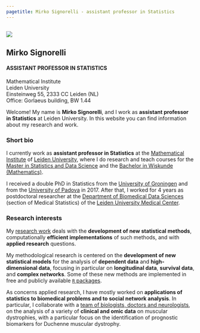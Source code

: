 ```yaml
---
pagetitle: Mirko Signorelli - assistant professor in Statistics
---
```


##

<div class="jumbotron fp-jumbo">
<div class="row">
<div class="col-12 col-md-6 go-away-p-margin">
<img src="images/mirkosignorelli.jpg" class="img-responsive" />
</div>
<div class="col-12 col-md-6" style="margin-top: 10px;">
## Mirko Signorelli

#### ASSISTANT PROFESSOR IN STATISTICS

Mathematical Institute  
Leiden University  
Einsteinweg 55, 2333 CC Leiden (NL)  
Office: Gorlaeus building, BW 1.44

</div>
</div>
</div>

Welcome! My name is **Mirko Signorelli**, and I work as **assistant professor in Statistics** at Leiden University. In this website you can find information about my research and work.

### Short bio

I currently work as **assistant professor in Statistics** at the [Mathematical Institute](https://www.universiteitleiden.nl/en/science/mathematics) of [Leiden University](https://www.universiteitleiden.nl/en/about-us), where I do research and teach courses for the [Master in Statistics and Data Science](https://www.universiteitleiden.nl/en/education/study-programmes/master/statistics--data-science) and the [Bachelor in Wiskunde (Mathematics)](https://www.universiteitleiden.nl/onderwijs/opleidingen/bachelor/wiskunde).

I received a double PhD in Statistics from the [University of Groningen](https://www.rug.nl) and from the [University of Padova](https://www.unipd.it/en/) in 2017. After that, I worked for 4 years as postdoctoral researcher at the [Department of Biomedical Data Sciences](https://www.lumc.nl/org/bds/?setlanguage=English&setcountry=en) (section of Medical Statistics) of the [Leiden University Medical Center](https://www.lumc.nl/research/introduction).

### Research interests

My [research work](publications.html) deals with the **development of new statistical methods**, computationally **efficient implementations** of such methods, and with **applied research** questions.

My methodological research is centered on the **development of new statistical models** for the analysis of **dependent data** and **high-dimensional data**, focusing in particular on **longitudinal data**, **survival data**, and **complex networks**. Some of these new methods are implemented in free and publicly available [`R` packages](r.html).

As concerns applied research, I have mostly worked on **applications of statistics to biomedical problems and to social network analysis**. In particular, I collaborate with a [team of biologists, doctors and neurologists](https://www.spierziektencentrum.nl/location/lumc/), on the analysis of a variety of **clinical and omic data** on muscular dystrophies, with a particular focus on the identification of prognostic biomarkers for Duchenne muscular dystrophy.

</section>


<!-- the part below is a fix to the menu not displaying properly
on the mobile version -->
<script src="https://code.jquery.com/jquery-3.3.1.slim.min.js" integrity="sha384-q8i/X+965DzO0rT7abK41JStQIAqVgRVzpbzo5smXKp4YfRvH+8abtTE1Pi6jizo" crossorigin="anonymous"></script>
<script src="https://cdn.jsdelivr.net/npm/popper.js@1.14.7/dist/umd/popper.min.js" integrity="sha384-UO2eT0CpHqdSJQ6hJty5KVphtPhzWj9WO1clHTMGa3JDZwrnQq4sF86dIHNDz0W1" crossorigin="anonymous"></script>
<script src="https://cdn.jsdelivr.net/npm/bootstrap@4.3.1/dist/js/bootstrap.min.js" integrity="sha384-JjSmVgyd0p3pXB1rRibZUAYoIIy6OrQ6VrjIEaFf/nJGzIxFDsf4x0xIM+B07jRM" crossorigin="anonymous"></script>